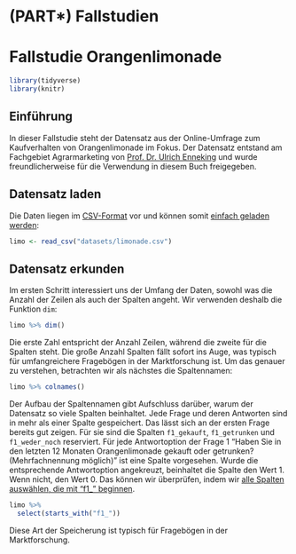# (PART\*) Fallstudien {- .mt} 

# Fallstudie Orangenlimonade


```r
library(tidyverse)
library(knitr)
```

## Einführung

In dieser Fallstudie steht der Datensatz aus der Online-Umfrage zum Kaufverhalten von Orangenlimonade im Fokus. Der Datensatz entstand am Fachgebiet Agrarmarketing von [Prof. Dr. Ulrich Enneking](https://www.hs-osnabrueck.de/prof-dr-ulrich-enneking/) und wurde freundlicherweise für die Verwendung in diesem Buch freigegeben.

## Datensatz laden

Die Daten liegen im [CSV-Format](#das-csv-format) vor und können somit [einfach geladen werden](#csv-daten-laden):


```r
limo <- read_csv("datasets/limonade.csv")
```
## Datensatz erkunden

Im ersten Schritt interessiert uns der Umfang der Daten, sowohl was die Anzahl der Zeilen als auch der Spalten angeht. Wir verwenden deshalb die Funktion `dim`:

```r
limo %>% dim()
```

Die erste Zahl entspricht der Anzahl Zeilen, während die zweite für die Spalten steht. Die große Anzahl Spalten fällt sofort ins Auge, was typisch für umfangreichere Fragebögen in der Marktforschung ist. Um das genauer zu verstehen, betrachten wir als nächstes die Spaltennamen:

```r
limo %>% colnames()
```

Der Aufbau der Spaltennamen gibt Aufschluss darüber, warum der Datensatz so viele Spalten beinhaltet. Jede Frage und deren Antworten sind in mehr als einer Spalte gespeichert. Das lässt sich an der ersten Frage bereits gut zeigen. Für sie sind die Spalten `f1_gekauft`, `f1_getrunken` und `f1_weder_noch` reserviert. Für jede Antwortoption der Frage 1 "Haben Sie in den letzten 12 Monaten Orangenlimonade gekauft oder getrunken? (Mehrfachnennung möglich)" ist eine Spalte vorgesehen. Wurde die entsprechende Antwortoption angekreuzt, beinhaltet die Spalte den Wert 1. Wenn nicht, den Wert 0. Das können wir überprüfen, indem wir [alle Spalten auswählen, die mit "f1_" beginnen]().

```r
limo %>%
  select(starts_with("f1_"))
```
Diese Art der Speicherung ist typisch für Fragebögen in der Marktforschung.
